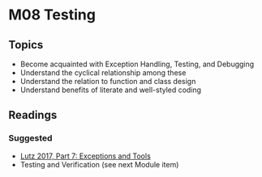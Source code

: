 # M08 Testing

## Topics

-   Become acquainted with Exception Handling, Testing, and Debugging
-   Understand the cyclical relationship among these
-   Understand the relation to function and class design
-   Understand benefits of literate and well-styled coding

## Readings

### Suggested

-   [Lutz 2017, Part 7: Exceptions and Tools](https://learning.oreilly.com/library/view/learning-python-5th/9781449355722/part07.html)
-   Testing and Verification (see next Module item)
